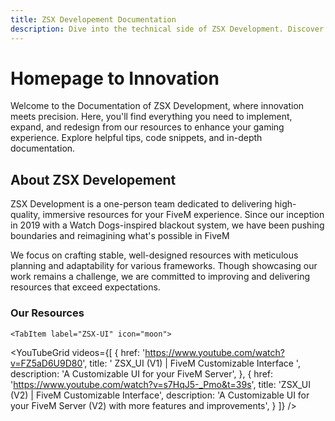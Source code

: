 ```yaml
---
title: ZSX Developement Documentation
description: Dive into the technical side of ZSX Development. Discover insights, tips, and resources to implement, expand, and enhance your experience.
---
```


# Homepage to Innovation 
Welcome to the Documentation of ZSX Development, where innovation meets precision. Here, you'll find everything you need to implement, expand, and redesign from our resources to enhance your gaming experience. Explore helpful tips, code snippets, and in-depth documentation.

## About ZSX Developement

ZSX Development is a one-person team dedicated to delivering high-quality, immersive resources for your FiveM experience. Since our inception in 2019 with a Watch Dogs-inspired blackout system, we have been pushing boundaries and reimagining what's possible in FiveM

We focus on crafting stable, well-designed resources with meticulous planning and adaptability for various frameworks. Though showcasing our work remains a challenge, we are committed to improving and delivering resources that exceed expectations.

### Our Resources


<Tabs>
  <TabItem label="ZSX-Multicharacter" icon="email">
  <YouTubeGrid
	videos={[
		{
			href: 'https://www.youtube.com/watch?v=VjkWxeRo75w',
			title: 'ZSX_Multicharacter | FiveM Cinematic Multicharacter',
			description: 'a Revolutionary Multicharacter System for Qbox ESX and QB!',
		},
	]}
/>
  </TabItem>
  <TabItem label="ZSX-Dealership" icon="list-format">
    <YouTubeGrid
	videos={[
		{
			href: 'https://www.youtube.com/watch?v=wMEugRh8oE0',
			title: ' ZSX_Dealership | FiveM Vehicle Shop ',
			description: 'A NFS Inspired Dealership System!',
		},
	]}
/>
  </TabItem>

    <TabItem label="ZSX-UI" icon="moon">
   <YouTubeGrid
	videos={[
		{
			href: 'https://www.youtube.com/watch?v=FZ5aD6U9D80',
			title: ' ZSX_UI (V1) | FiveM Customizable Interface ',
			description: 'A Customizable UI for your FiveM Server',
		},
    {
      href: 'https://www.youtube.com/watch?v=s7HqJ5-_Pmo&t=39s',
      title: 'ZSX_UI (V2) | FiveM Customizable Interface',
      description: 'A Customizable UI for your FiveM Server (V2) with more features and improvements',
    }
	]}
/>
  </TabItem>
</Tabs>
